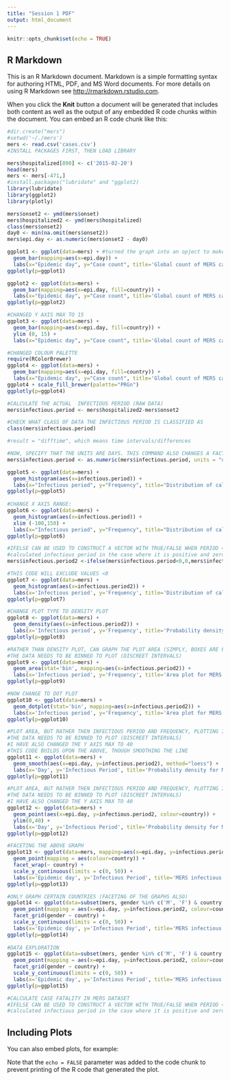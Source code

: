 ```yaml
---
title: "Session 1 PDF"
output: html_document
---
```


```r
knitr::opts_chunk$set(echo = TRUE)
```

## R Markdown

This is an R Markdown document. Markdown is a simple formatting syntax for authoring HTML, PDF, and MS Word documents. For more details on using R Markdown see <http://rmarkdown.rstudio.com>.

When you click the **Knit** button a document will be generated that includes both content as well as the output of any embedded R code chunks within the document. You can embed an R code chunk like this:

```r
#dir.create("mers")
#setwd('~/./mers')
mers <- read.csv('cases.csv')
#INSTALL PACKAGES FIRST, THEN LOAD LIBRARY

mers$hospitalized[890] <- c('2015-02-20')
head(mers)
mers <- mers[-471,]
#install.packages("lubridate" and "ggplot2)
library(lubridate)
library(ggplot2)
library(plotly)

mers$onset2 <- ymd(mers$onset)
mers$hospitalized2 <- ymd(mers$hospitalized)
class(mers$onset2)
day0 <- min(na.omit(mers$onset2))
mers$epi.day <- as.numeric(mers$onset2 - day0)

ggplot1 <- ggplot(data=mers) + #turned the graph into an opject to make it easier to include all plots in report
  geom_bar(mapping=aes(x=epi.day)) +
  labs(x="Epidemic day", y="Case count", title='Global count of MERS cases by date of symptom onset', caption="Data from: https://github.com/rambaut/MERS-Cases/blob/gh-pages/data/cases.csv")
ggplotly(p=ggplot1) 

ggplot2 <- ggplot(data=mers) +
  geom_bar(mapping=aes(x=epi.day, fill=country)) +
  labs(x="Epidemic day", y="Case count", title='Global count of MERS cases by date of symptom onset', caption="Data from: https://github.com/rambaut/MERS-Cases/blob/gh-pages/data/cases.csv")
ggplotly(p=ggplot2)

#CHANGED Y AXIS MAX TO 15
ggplot3 <- ggplot(data=mers) +
  geom_bar(mapping=aes(x=epi.day, fill=country)) +
  ylim (0, 15) +
  labs(x="Epidemic day", y="Case count", title='Global count of MERS cases by date of symptom onset', caption="Data from: https://github.com/rambaut/MERS-Cases/blob/gh-pages/data/cases.csv")

#CHANGED COLOUR PALETTE
require(RColorBrewer)
ggplot4 <- ggplot(data=mers) +
  geom_bar(mapping=aes(x=epi.day, fill=country)) +
  labs(x="Epidemic day", y="Case count", title='Global count of MERS cases by date of symptom onset', caption="Data from: https://github.com/rambaut/MERS-Cases/blob/gh-pages/data/cases.csv")
ggplot4 + scale_fill_brewer(palette="PRGn")
ggplotly(p=ggplot4)

#CALCULATE THE ACTUAL  INFECTIOUS PERIOD (RAW DATA)
mers$infectious.period <- mers$hospitalized2-mers$onset2

#CHECK WHAT CLASS OF DATA THE INFECTIOUS PERIOD IS CLASSIFIED AS
class(mers$infectious.period)

#result = "difftime", which means time intervals/differences

#NOW, SPECIFY THAT THE UNITS ARE DAYS. THIS COMMAND ALSO CHANGES A FACTOR INTO A NUMBERIC (as.numeric)
mers$infectious.period <- as.numeric(mers$infectious.period, units = "days")

ggplot5 <- ggplot(data=mers) +
  geom_histogram(aes(x=infectious.period)) +
  labs(x="Infectious period", y="Frequency", title="Distribution of calculated MERS infectious period", caption = "Data from: https://github.com/rambaut/MERS-Cases/blob/gh-pages/data/cases.csv")
ggplotly(p=ggplot5)
 
#CHANGE X AXIS RANGE:
ggplot6 <- ggplot(data=mers) +
  geom_histogram(aes(x=infectious.period)) +
  xlim (-100,150) +
  labs(x="Infectious period", y="Frequency", title="Distribution of calculated MERS infectious period", caption = "Data from: https://github.com/rambaut/MERS-Cases/blob/gh-pages/data/cases.csv")
ggplotly(p=ggplot6)

#IFELSE CAN BE USED TO CONSTRUCT A VECTOR WITH TRUE/FALSE WHEN PERIOD < 0
#calculated infectious period in the case where it is positive and zero otherwise
mers$infectious.period2 <-ifelse(mers$infectious.period<0,0,mers$infectious.period)

#THIS CODE WILL EXCLUDE VALUES <0
ggplot7 <- ggplot(data=mers) +
  geom_histogram(aes(x=infectious.period2)) +
  labs(x='Infectious period', y='Frequency', title='Distribution of calculated MERS infectious period (positive values only)', caption='Data')
ggplotly(p=ggplot7)

#CHANGE PLOT TYPE TO DENSITY PLOT
ggplot8 <- ggplot(data=mers) +
  geom_density(aes(x=infectious.period2)) +
  labs(x='Infectious period', y='Frequency', title='Probability density for MERS infectious period (positive values only)', caption='Data from: https://github.com/rambaut/MERS???Cases/blob/gh???pages/data/cases.csv')
ggplotly(p=ggplot8)

#RATHER THAN DENSITY PLOT, CAN GRAPH THE PLOT AREA (SIMPLY, BOXES ARE FILLED IN)
#THE DATA NEEDS TO BE BINNED TO PLOT (DISCREET INTERVALS)
ggplot9 <- ggplot(data=mers) +
  geom_area(stat='bin', mapping=aes(x=infectious.period2)) +
  labs(x='Infectious period', y='Frequency', title='Area plot for MERS infectious period (positive values only)', caption='Data from: https://github.com/rambaut/MERS???Cases/blob/gh???pages/data/cases.csv')
ggplotly(p=ggplot9)

#NOW CHANGE TO DOT PLOT
ggplot10 <- ggplot(data=mers) +
  geom_dotplot(stat='bin', mapping=aes(x=infectious.period2)) +
  labs(x='Infectious period', y='Frequency', title='Area plot for MERS infectious period (positive values only)', caption='Data from: https://github.com/rambaut/MERS???Cases/blob/gh???pages/data/cases.csv')
ggplotly(p=ggplot10)

#PLOT AREA, BUT RATHER THEN INFECTIOUS PERIOD AND FREQUENCY, PLOTTING INFECTIOUS PERIOD AND
#THE DATA NEEDS TO BE BINNED TO PLOT (DISCREET INTERVALS)
#I HAVE ALSO CHANGED THE Y AXIS MAX TO 40
#THIS CODE BUILDS UPON THE ABOVE, THOUGH SMOOTHING THE LINE
ggplot11 <- ggplot(data=mers) +
  geom_smooth(aes(x=epi.day, y=infectious.period2), method="loess") +
  labs(x='Day', y='Infectious Period', title='Probability density for MERS infectious period (positive values only)', caption='Data from: https://github.com/rambaut/MERS???Cases/blob/gh???pages/data/cases.csv')
ggplotly(p=ggplot11)

#PLOT AREA, BUT RATHER THEN INFECTIOUS PERIOD AND FREQUENCY, PLOTTING INFECTIOUS PERIOD AND
#THE DATA NEEDS TO BE BINNED TO PLOT (DISCREET INTERVALS)
#I HAVE ALSO CHANGED THE Y AXIS MAX TO 40
ggplot12 <- ggplot(data=mers) +
  geom_point(aes(x=epi.day, y=infectious.period2, colour=country)) +
  ylim(0,40) +
  labs(x='Day', y='Infectious Period', title='Probability density for MERS infectious period (positive values only)', caption='Data from: https://github.com/rambaut/MERS???Cases/blob/gh???pages/data/cases.csv')
ggplotly(p=ggplot12)

#FACETING THE ABOVE GRAPH
ggplot13 <- ggplot(data=mers, mapping=aes(x=epi.day, y=infectious.period2)) +
  geom_point(mapping = aes(colour=country)) +
  facet_wrap(~ country) +
  scale_y_continuous(limits = c(0, 50)) +
  labs(x='Epidemic day', y='Infectious Period', title='MERS infectious period (positive values only) over time', caption='Data from: https://github.com/rambaut/MERS???Cases/blob/gh???pages/data/cases.csv')
ggplotly(p=ggplot13)

#ONLY GRAPH CERTAIN COUNTRIES (FACETING OF THE GRAPHS ALSO)
ggplot14 <- ggplot(data=subset(mers, gender %in% c('M', 'F') & country %in% c('KSA', 'Oman', 'Iran', 'Jordan', 'Qatar', 'South Korea', 'UAE'))) +
  geom_point(mapping = aes(x=epi.day, y=infectious.period2, colour=country)) +
  facet_grid(gender ~ country) +
  scale_y_continuous(limits = c(0, 50)) +
  labs(x='Epidemic day', y='Infectious Period', title='MERS infectious period by gender and country', caption='Data from: https://github.com/rambaut/MERS???Cases/blob/gh???pages/data/cases.csv')
ggplotly(p=ggplot14)
  
#DATA EXPLORATION
ggplot15 <- ggplot(data=subset(mers, gender %in% c('M', 'F') & country %in% c('KSA', 'Oman', 'Iran', 'Jordan', 'Qatar', 'South Korea', 'UAE'))) +
  geom_point(mapping = aes(x=epi.day, y=infectious.period2, colour=country)) +
  facet_grid(gender ~ country) +
  scale_y_continuous(limits = c(0, 50)) +
  labs(x='Epidemic day', y='Infectious Period', title='MERS infectious period by gender and country', caption='Data from: https://github.com/rambaut/MERS???Cases/blob/gh???pages/data/cases.csv')
ggplotly(p=ggplot15)

#CALCULATE CASE FATALITY IN MERS DATASET
#IFELSE CAN BE USED TO CONSTRUCT A VECTOR WITH TRUE/FALSE WHEN PERIOD < 0
#calculated infectious period in the case where it is positive and zero otherwise

```

## Including Plots

You can also embed plots, for example:



Note that the `echo = FALSE` parameter was added to the code chunk to prevent printing of the R code that generated the plot.

